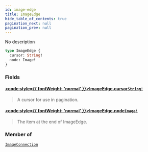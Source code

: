 ```yaml
---
id: image-edge
title: ImageEdge
hide_table_of_contents: true
pagination_next: null
pagination_prev: null
---
```








No description

```graphql
type ImageEdge {
  cursor: String!
  node: Image!
}
```


### Fields

#### [<code style={{ fontWeight: 'normal' }}>ImageEdge.<b>cursor</b></code>](#)<Bullet />[`String!`](/scalars/string) <Badge class="secondary" text="non-null"/> <Badge class="secondary" text="scalar"/>
> A cursor for use in pagination.
> 

#### [<code style={{ fontWeight: 'normal' }}>ImageEdge.<b>node</b></code>](#)<Bullet />[`Image!`](/objects/image) <Badge class="secondary" text="non-null"/> <Badge class="secondary" text="object"/>
> The item at the end of ImageEdge.
> 



### Member of

[`ImageConnection`](/objects/image-connection)  <Badge class="secondary" text="object"/>



